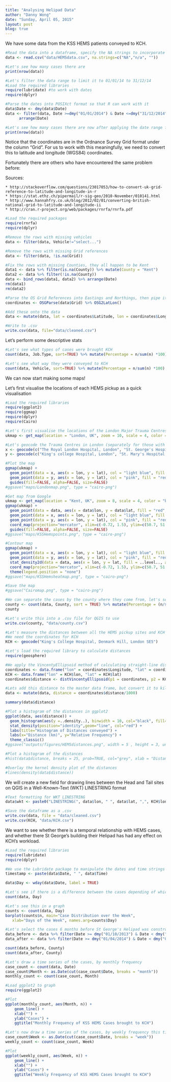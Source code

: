 ```yaml
---
title: "Analysing Helipad Data"
author: "Danny Wong"
date: "Sunday, April 05, 2015"
layout: post
blog: true
---
```


We have some data from the KSS HEMS patients conveyed to KCH.

```r
#Read the data into a dataframe, specify the NA strings to incorporate the missing values
data <- read.csv("data/HEMSdata.csv", na.strings=c("NA","n/a", ""))

#Let's see how many cases there are
print(nrow(data))

#Let's filter the data range to limit it to 01/01/14 to 31/12/14
#Load the required libraries
require(lubridate) #to work with dates
require(dplyr)

#Parse the dates into POSIXct format so that R can work with it
data$Date <- dmy(data$Date)
data <- filter(data, Date >=dmy("01/01/2014") & Date <=dmy("31/12/2014")) %>% #then sort by date
      arrange(Date)

#Let's see how many cases there are now after applying the date range filter
print(nrow(data))
```

Notice that the coordinates are in the Ordnance Survey Grid format under the column "Grid". For us to work with this meaningfully, we need to convert this to latitude and longitude (WGS84) coordinates.

Fortunately there are others who have encountered the same problem before:

Sources: 

    * http://stackoverflow.com/questions/23017053/how-to-convert-uk-grid-reference-to-latitude-and-longitude-in-r
    * https://stat.ethz.ch/pipermail/r-sig-geo/2010-November/010141.html
    * http://www.hannahfry.co.uk/blog/2012/02/01/converting-british-national-grid-to-latitude-and-longitude-ii
    * http://cran.r-project.org/web/packages/rnrfa/rnrfa.pdf

```r
#Load the required packages
require(rnrfa)
require(dplyr)

#Remove the rows with missing vehicles
data <- filter(data, Vehicle!="select...")

#Remove the rows with missing Grid references
data <- filter(data, !is.na(Grid))

#Fix the rows with missing Counties, they all happen to be Kent
data1 <- data %>% filter(is.na(County)) %>% mutate(County = "Kent")
data2 <- data %>% filter(!is.na(County))
data <- bind_rows(data1, data2) %>% arrange(Date)
rm(data1)
rm(data2)

#Parse the OS Grid References into Eastings and Northings, then pipe it into WSG84 Coordinates
coordinates <- OSGParse(data$Grid) %>% OSG2LatLon()

#Add these onto the data
data <- mutate(data, lat = coordinates$Latitude, lon = coordinates$Longitude)

#Write to .csv
write.csv(data, file="data/cleaned.csv")
```

Let's perform some descriptive stats

``` r
#Let's see what types of cases were brought KCH
count(data, Job.Type, sort=TRUE) %>% mutate(Percentage = n/sum(n) *100)

#Let's see what way they were conveyed to KCH
count(data, Vehicle, sort=TRUE) %>% mutate(Percentage = n/sum(n) *100)

```
We can now start making some maps!

Let's first visualise the locations of each HEMS pickup as a quick visualisation

```r
#Load the required libraries
require(ggplot2)
require(ggmap)
require(dplyr)
require(Cairo)

#Let's first visualise the locations of the London Major Trauma Centres
ukmap <- get_map(location = "London, UK", zoom = 10, scale = 4, color = "bw")

#Let's geocode the Trauma Centres in London (separately for those with and without helipads)
x <- geocode(c("The Royal London Hospital, London", "St. George's Hospital, Tooting, London"), source = "google")
y <- geocode(c("King's college Hospital, London", "St. Mary's Hospital, Paddington, London"), source = "google")

#Plot the map
ggmap(ukmap) + 
  geom_point(data = x, aes(x = lon, y = lat), col = "light blue", fill = "blue", size = 4, shape = 21) + 
  geom_point(data = y, aes(x = lon, y = lat), col = "pink", fill = "red", size = 4, shape = 21) + 
  guides(fill=FALSE, alpha=FALSE, size=FALSE)
#ggsave("maps/Londonmap.png", type = "cairo-png")

#Get map from Google
ukmap <- get_map(location = "Kent, UK", zoom = 8, scale = 4, color = "bw")
ggmap(ukmap) + 
  geom_point(data = data, aes(x = data$lon, y = data$lat, fill = "red", alpha = 0.95), col = "white", size = 3, shape = 21) + 
  geom_point(data = x, aes(x = lon, y = lat), col = "light blue", fill = "blue", size = 3, shape = 21) + 
  geom_point(data = y, aes(x = lon, y = lat), col = "pink", fill = "red", size = 3, shape = 21) +
  coord_map(projection="mercator", xlim=c(-0.72, 1.5), ylim=c(50.7, 51.6)) +
  guides(fill=FALSE, alpha=FALSE, size=FALSE)
#ggsave("maps/KSSHemspoints.png", type = "cairo-png")

#Contour map
ggmap(ukmap) + 
  geom_point(data = x, aes(x = lon, y = lat), col = "light blue", fill = "blue", size = 3, shape = 21) + 
  geom_point(data = y, aes(x = lon, y = lat), col = "pink", fill = "red", size = 3, shape = 21) +
  stat_density2d(data = data, aes(x = lon, y = lat, fill = ..level.., alpha = 0.8) , size = 0.3, bins = 20, geom = "density2d", show_guide = FALSE, col = "red") +
  coord_map(projection="mercator", xlim=c(-0.72, 1.5), ylim=c(50.7, 51.6)) +
  theme(legend.position = "none")
#ggsave("maps/KSSHemsheatmap.png", type = "cairo-png")

#Save the map
#ggsave("Cairomap.png", type = "cairo-png")

#We can separate the cases by the county where they come from, let's see the counties where they come from
county <- count(data, County, sort = TRUE) %>% mutate(Percentage = (n/sum(n) *100))
county

#Let's write this into a .csv file for QGIS to use
write.csv(county, "data/county.csv")

#Let's measure the distances between all the HEMS pickup sites and KCH
#We need the coordinates for KCH
KCH <- geocode("King's College Hospital, Denmark Hill, London SE5")

#Let's load the required library to calculate distances
require(geosphere)

#We apply the VincentyEllipsoid method of calculating straight-line distance, and 
coordinates <- data.frame("lon" = coordinates$Longitude, "lat" = coordinates$Latitude)
KCH <- data.frame("lon" = KCH$lon, "lat" = KCH$lat) 
coordinates$distance <- distVincentyEllipsoid(p1 = coordinates, p2 = KCH) #This calculates distances in meters

#Lets add this distance to the master data frame, but convert it to kilometers first
data <- mutate(data, distance = coordinates$distance/1000)

summary(data$distance)

#Plot a histogram of the distances in ggplot2
ggplot(data, aes(distance)) + 
  geom_histogram(aes(y =..density..), binwidth = 10, col="black", fill="grey") + 
  stat_density(position="identity",geom="line", col="red") + 
  labs(title="Histogram of Distances conveyed") +
  labs(x="Distance (km)", y="Relative Frequency") +
  theme_classic()
#ggsave("outputs/figures/HEMSdistances.png", width = 5 , height = 3, units = "in", type = "cairo-png")

#Plot a histogram of the distances
#hist(data$distance, breaks = 25, prob=TRUE, col="grey", xlab = "Distance of transfers (km)", ylab = "Relative Frequency", main = "Histogram of Transfer Distances with Kernel Density Curve")

#Overlay the kernel density plot of the distances
#lines(density(data$distance))
```

We will create a new field for drawing lines between the Head and Tail sites on QGIS in a Well-Known-Text (WKT) LINESTRING format

``` r
#Text formatting for WKT LINESTRING
data$wkt <- paste0("LINESTRING(", data$lon, " ", data$lat, ",", KCH$lon, " ", KCH$lat, ")")

#Save the dataframe as a .csv
write.csv(data, file = "data/cleaned.csv")
write.csv(KCH, "data/KCH.csv")
```

<!-- We can now see the QGIS mapping results below: -->

<!-- ![Fig. 1. Map of Distribution by County](maps/counties.png) -->

<!-- ![Fig. 2. Map of KSS HEMS Routes to KCH](maps/lines.png) -->

We want to see whether there is a temporal relationship with HEMS cases, and whether there St George's building their Helipad has had any effect on KCH's workload.

```r
#Load the required libraries
require(lubridate)
require(dplyr)

#We use the Lubridate package to manipulate the dates and time strings into POSIXct format so we can perform stats on them
timestamp <- paste(data$Date, " ", data$Time)

data$Day <- wday(data$Date, label = TRUE)

#Let's see if there is a difference between the cases depending of which day of the week they arrive
count(data, Day)

#Let's see this in a graph
counts <- count(data, Day) 
barplot(counts$n, main="Case Distribution over the Week",
   xlab="Days of the Week", names.arg=counts$Day)

#Let's select the cases 6 months before St George's Helipad was constructed and 6 months after
data_before <- data %>% filter(Date >= dmy("01/10/2013") & Date < dmy("01/04/2014"))
data_after <- data %>% filter(Date >= dmy("01/04/2014") & Date < dmy("01/10/2014")) 

count(data_before, County)
count(data_after, County)

#Let's draw a time series of the cases, by monthly frequency
case_count <- count(data, Date)
case_count$Month <- as.Date(cut(case_count$Date, breaks = "month"))
monthly_count <- count(case_count, Month)

#Load ggplot2 to graph
require(ggplot2)

#Plot
ggplot(monthly_count, aes(Month, n)) + 
    geom_line() + 
    xlab("") + 
    ylab("Cases") + 
    ggtitle("Monthly Frequency of KSS HEMS Cases brought to KCH")

#Let's now draw a time series of the cases, by weekly frequency this time
case_count$Week <- as.Date(cut(case_count$Date, breaks = "week"))
weekly_count <- count(case_count, Week)

#Plot
ggplot(weekly_count, aes(Week, n)) + 
    geom_line() + 
    xlab("") + 
    ylab("Cases") +
    ggtitle("Weekly Frequency of KSS HEMS Cases brought to KCH")
```

